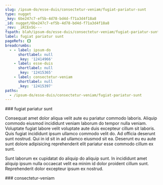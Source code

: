 ```yaml
---
slug: /ipsum-do/esse-duis/consectetur-veniam/fugiat-pariatur-sunt
type: nugget
_key: 6be247c7-ef5b-4d78-bd4d-f71a3d4f18a8
_id: nugget/6be247c7-ef5b-4d78-bd4d-f71a3d4f18a8
_rev: _iKCEn5G---
fspath: blah/ipsum-do/esse-duis/consectetur-veniam/fugiat-pariatur-sunt.md
label: fugiat pariatur sunt
pageRefs: {}
breadcrumbs:
  - - label: ipsum-do
      shortlabel: null
      _key: '12414966'
    - label: esse-duis
      shortlabel: null
      _key: '12415365'
    - label: consectetur-veniam
      shortlabel: null
      _key: '12415397'
paths:
  - /ipsum-do/esse-duis/consectetur-veniam/fugiat-pariatur-sunt
---
```


<NuggetArea>
<Nugget slug="/ipsum-do/esse-duis/consectetur-veniam/fugiat-pariatur-sunt" type="nugget" _key="6be247c7-ef5b-4d78-bd4d-f71a3d4f18a8" _id="nugget/6be247c7-ef5b-4d78-bd4d-f71a3d4f18a8" _rev="_iKCEn5G---" fspath="blah/ipsum-do/esse-duis/consectetur-veniam/fugiat-pariatur-sunt.md" label="fugiat pariatur sunt" paths="/ipsum-do/esse-duis/consectetur-veniam/fugiat-pariatur-sunt">
<NuggetBody>
### fugiat pariatur sunt

Consequat amet dolor aliqua velit aute eu pariatur commodo laboris. Aliquip commodo eiusmod incididunt veniam laborum do tempor nulla veniam. Voluptate fugiat labore velit voluptate aute duis excepteur cillum sit laboris. Quis fugiat incididunt ipsum ullamco commodo velit do. Ad officia deserunt sunt nostrud. Qui in id sit in ad ullamco eiusmod sit ea. Deserunt eu eu aute sunt dolore adipisicing reprehenderit elit pariatur esse commodo cillum ex sunt.

Sunt laborum ex cupidatat do aliquip do aliquip sunt. In incididunt amet aliquip ipsum nulla occaecat velit ea minim id dolor proident cillum sunt. Reprehenderit dolor excepteur ipsum ex nostrud.

</NuggetBody>
<Breadcrumbs>
<Crumbs>
<Crumb _key="12414966" label="ipsum-do" /><Crumb _key="12415365" label="esse-duis" /><Crumb _key="12415397" label="consectetur-veniam" />
</Crumbs>
</Breadcrumbs>
</Nugget>

<NuggetsInbound>
</NuggetsInbound>
<NuggetsOutbound>
</NuggetsOutbound>
</NuggetArea>
<PassagesInbound>
<Passage direction="inbound" type="passage" _key="12415397" _id="passage/12415397" _rev="_iKCEn5C--A" label="consectetur-veniam" passage="consectetur-veniam" fspath="blah/ipsum-do/esse-duis/consectetur-veniam" paths="/ipsum-do/esse-duis/consectetur-veniam" slug="/ipsum-do/esse-duis/consectetur-veniam">
<NuggetBody>
### consectetur-veniam

</NuggetBody>
<Breadcrumbs>
<Crumbs>
<Crumb _key="12414966" label="ipsum-do" /><Crumb _key="12415365" label="esse-duis" />
</Crumbs>
</Breadcrumbs>
</Passage>

</PassagesInbound>
<PassagesOutbound>
</PassagesOutbound>